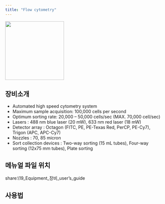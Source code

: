 ```yaml
---
title: "Flow cytometry"
---
```


![](images/paste-41.png){width="189"}

## 장비소개
- Automated high speed cytometry system
- Maximum sample acquisition: 100,000 cells per second
- Optimum sorting rate: 20,000 – 50,000 cells/sec (MAX. 70,000 cell/sec)
- Lasers : 488 nm blue laser (20 mW), 633 nm red laser (18 mW)
- Detector array : Octagon (FITC, PE, PE-Texas Red, PerCP, PE-Cy7), Trigon (APC, APC-Cy7)
- Nozzles : 70, 85 micron
- Sort collection devices : Two-way sorting (15 mL tubes), Four-way sorting (12x75 mm tubes), Plate sorting



## 메뉴얼 파일 위치

 share:\\19_Equipment\Biofoundry\바이오파운드리_장비_user's_guide

## 사용법

